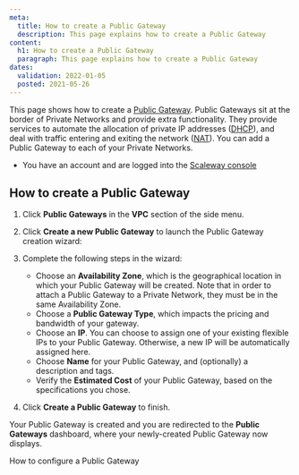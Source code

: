 ```yaml
---
meta:
  title: How to create a Public Gateway
  description: This page explains how to create a Public Gateway
content:
  h1: How to create a Public Gateway
  paragraph: This page explains how to create a Public Gateway
dates:
  validation: 2022-01-05
  posted: 2021-05-26
---
```


This page shows how to create a [Public Gateway](/network/vpc/concepts#public-gateway). Public Gateways sit at the border of Private Networks and provide extra functionality. They provide services to automate the allocation of private IP addresses ([DHCP](/network/vpc/concepts#dhcp)), and deal with traffic entering and exiting the network ([NAT](/network/vpc/concepts#nat)). You can add a Public Gateway to each of your Private Networks.

<Message type="requirement">

  - You have an account and are logged into the [Scaleway console](https://console.scaleway.com)

</Message>

## How to create a Public Gateway

1. Click **Public Gateways** in the **VPC** section of the side menu.

2. Click **Create a new Public Gateway** to launch the Public Gateway creation wizard:
   
  <Lightbox src="scaleway-vpc-gw-wiz1.webp" alt="" />

3. Complete the following steps in the wizard: 

    - Choose an **Availability Zone**, which is the geographical location in which your Public Gateway will be created. Note that in order to attach a Public Gateway to a Private Network, they must be in the same Availability Zone.
    - Choose a **Public Gateway Type**, which impacts the pricing and bandwidth of your gateway.
    - Choose an **IP**. You can choose to assign one of your existing flexible IPs to your Public Gateway. Otherwise, a new IP will be automatically assigned here. 
    - Choose **Name** for your Public Gateway, and (optionally) a description and tags.
    - Verify the **Estimated Cost** of your Public Gateway, based on the specifications you chose.

4. Click **Create a Public Gateway** to finish. 

Your Public Gateway is created and you are redirected to the **Public Gateways** dashboard, where your newly-created Public Gateway now displays.

<Navigation title="See Also">
  <NextButton to="/network/vpc/how-to/configure-a-public-gateway/">How to configure a Public Gateway</NextButton>
</Navigation>
